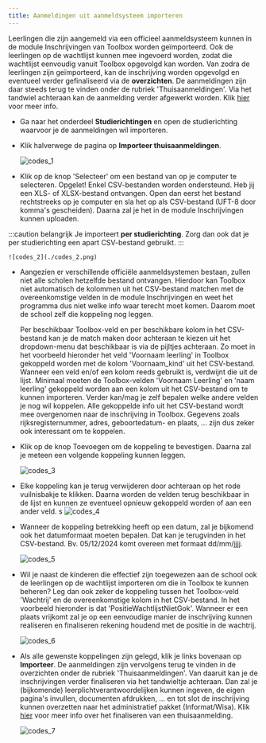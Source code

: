 ```yaml
---
title: Aanmeldingen uit aanmeldsysteem importeren 
---
```


Leerlingen die zijn aangemeld via een officieel aanmeldsysteem kunnen in de module Inschrijvingen van Toolbox worden geïmporteerd. Ook de leerlingen op de wachtlijst kunnen mee ingevoerd worden, zodat die wachtlijst eenvoudig vanuit Toolbox opgevolgd kan worden. Van zodra de leerlingen zijn geïmporteerd, kan de inschrijving worden opgevolgd en eventueel verder gefinaliseerd via de **overzichten**. De aanmeldingen zijn daar steeds terug te vinden onder de rubriek 'Thuisaanmeldingen'. Via het tandwiel achteraan kan de aanmelding verder afgewerkt worden. Klik [hier](/inschrijvingen/opvolging/) voor meer info.

- Ga naar het onderdeel **Studierichtingen** en open de studierichting waarvoor je de aanmeldingen wil importeren. 
- Klik halverwege de pagina op **Importeer thuisaanmeldingen**.

    ![codes_1](./codes_1.png)

- Klik op de knop 'Selecteer' om een bestand van op je computer te selecteren. Opgelet! Enkel CSV-bestanden worden ondersteund. Heb jij een XLS- of XLSX-bestand ontvangen. Open dan eerst het bestand rechtstreeks op je computer en sla het op als CSV-bestand (UFT-8 door komma's gescheiden). Daarna zal je het in de module Inschrijvingen kunnen uploaden. 

:::caution belangrijk
Je importeert **per studierichting**. Zorg dan ook dat je per studierichting een apart CSV-bestand gebruikt. 
:::

    ![codes_2](./codes_2.png)

- Aangezien er verschillende officiële aanmeldsystemen bestaan, zullen niet alle scholen hetzelfde bestand ontvangen. Hierdoor kan Toolbox niet automatisch de kolommen uit het CSV-bestand matchen met de overeenkomstige velden in de module Inschrijvingen en weet het programma dus niet welke info waar terecht moet komen. Daarom moet de school zelf die koppeling nog leggen. 

    Per beschikbaar Toolbox-veld en per beschikbare kolom in het CSV-bestand kan je de match maken door achteraan te kiezen uit het dropdown-menu dat beschikbaar is via de pijltjes achteraan. Zo moet in het voorbeeld hieronder het veld 'Voornaam leerling' in Toolbox gekoppeld worden met de kolom 'Voornaam_kind' uit het CSV-bestand. Wanneer een veld en/of een kolom reeds gebruikt is, verdwijnt die uit de lijst. Minimaal moeten de Toolbox-velden 'Voornaam Leerling' en 'naam leerling' gekoppeld worden aan een kolom uit het CSV-bestand om te kunnen importeren. Verder kan/mag je zelf bepalen welke andere velden je nog wil koppelen. Alle gekoppelde info uit het CSV-bestand wordt mee overgenomen naar de inschrijving in Toolbox. Gegevens zoals rijksregisternummer, adres, geboortedatum- en plaats, ... zijn dus zeker ook interessant om te koppelen. 
- Klik op de knop Toevoegen om de koppeling te bevestigen. Daarna zal je meteen een volgende koppeling kunnen leggen.

    ![codes_3](./codes_3.png)

- Elke koppeling kan je terug verwijderen door achteraan op het rode vuilnisbakje te klikken. Daarna worden de velden terug beschikbaar in de lijst en kunnen ze eventueel opnieuw gekoppeld worden of aan een ander veld.
s
    ![codes_4](./codes_4.png)

- Wanneer de koppeling betrekking heeft op een datum, zal je bijkomend ook het datumformaat moeten bepalen. Dat kan je terugvinden in het CSV-bestand. Bv. 05/12/2024 komt overeen met formaat dd/mm/jjjj. 

    ![codes_5](./codes_5.png)

- Wil je naast de kinderen die effectief zijn toegewezen aan de school ook de leerlingen op de wachtlijst importeren om die in Toolbox te kunnen beheren? Leg dan ook zeker de koppeling tussen het Toolbox-veld 'Wachtrij' en de overeenkomstige kolom in het CSV-bestand. In het voorbeeld hieronder is dat 'PositieWachtlijstNietGok'. Wanneer er een plaats vrijkomt zal je op een eenvoudige manier de inschrijving kunnen realiseren en finaliseren rekening houdend met de positie in de wachtrij. 

    ![codes_6](./codes_6.png)

- Als alle gewenste koppelingen zijn gelegd, klik je links bovenaan op **Importeer**. De aanmeldingen zijn vervolgens terug te vinden in de overzichten onder de rubriek 'Thuisaanmeldingen'. Van daaruit kan je de inschrijvingen verder finaliseren via het tandwieltje achteraan. Dan zal je (bijkomende) leerplichtverantwoordelijken kunnen ingeven, de eigen pagina's invullen, documenten afdrukken, ... en tot slot de inschrijving kunnen overzetten naar het administratief pakket (Informat/Wisa). Klik [hier](/inschrijvingen/opvolging/) voor meer info over het finaliseren van een thuisaanmelding. 

    ![codes_7](./codes_7.png)
